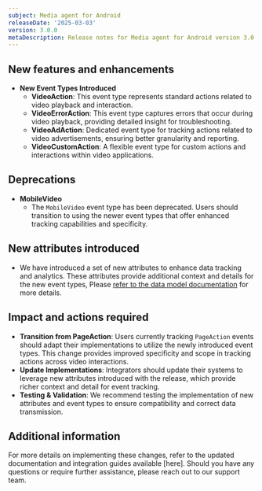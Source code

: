 ```yaml
---
subject: Media agent for Android
releaseDate: '2025-03-03'
version: 3.0.0
metaDescription: Release notes for Media agent for Android version 3.0.0
---
```

## New features and enhancements
- **New Event Types Introduced**
  - **VideoAction**: This event type represents standard actions related to video playback and interaction.
  - **VideoErrorAction**: This event type captures errors that occur during video playback, providing detailed insight for troubleshooting.
  - **VideoAdAction**: Dedicated event type for tracking actions related to video advertisements, ensuring better granularity and reporting.
  - **VideoCustomAction**: A flexible event type for custom actions and interactions within video applications.
## Deprecations
- **MobileVideo**
  - The `MobileVideo` event type has been deprecated. Users should transition to using the newer event types that offer enhanced tracking capabilities and specificity.
## New attributes introduced
- We have introduced a set of new attributes to enhance data tracking and analytics. These attributes provide additional context and details for the new event types, Please [refer to the data model documentation](https://github.com/newrelic/video-agent-android/blob/v3.0.0/DATAMODEL.md) for more details.
## Impact and actions required
- **Transition from PageAction**: Users currently tracking `PageAction` events should adapt their implementations to utilize the newly introduced event types. This change provides improved specificity and scope in tracking actions across video interactions.
- **Update Implementations**: Integrators should update their systems to leverage new attributes introduced with the release, which provide richer context and detail for event tracking.
- **Testing & Validation**: We recommend testing the implementation of new attributes and event types to ensure compatibility and correct data transmission.
## Additional information
For more details on implementing these changes, refer to the updated documentation and integration guides available [here]. Should you have any questions or require further assistance, please reach out to our support team.
